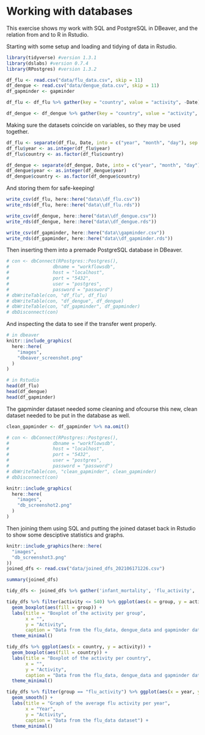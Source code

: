 # Working with databases

This exercise shows my work with SQL and PostgreSQL in DBeaver, and the relation from and to R in Rstudio.

Starting with some setup and loading and tidying of data in Rstudio.

```r
library(tidyverse) #version 1.3.1
library(dslabs) #version 0.7.4
library(RPostgres) #version 1.3.2
```

```r
df_flu <- read.csv("data/flu_data.csv", skip = 11)
df_dengue <- read.csv("data/dengue_data.csv", skip = 11)
df_gapminder <- gapminder
```

```r
df_flu <- df_flu %>% gather(key = "country", value = "activity", -Date)

df_dengue <- df_dengue %>% gather(key = "country", value = "activity", -Date)
```

Making sure the datasets coincide on variables, so they may be used together.

```r
df_flu <- separate(df_flu, Date, into = c("year", "month", "day"), sep = '-') 
df_flu$year <- as.integer(df_flu$year)
df_flu$country <- as.factor(df_flu$country)

df_dengue <- separate(df_dengue, Date, into = c("year", "month", "day"), sep = '-') 
df_dengue$year <- as.integer(df_dengue$year)
df_dengue$country <- as.factor(df_dengue$country)
```

And storing them for safe-keeping!

```r
write_csv(df_flu, here::here("data\\df_flu.csv"))
write_rds(df_flu, here::here("data\\df_flu.rds"))

write_csv(df_dengue, here::here("data\\df_dengue.csv"))
write_rds(df_dengue, here::here("data\\df_dengue.rds"))

write_csv(df_gapminder, here::here("data\\gapminder.csv"))
write_rds(df_gapminder, here::here("data\\df_gapminder.rds"))
```

Then inserting them into a premade PostgreSQL database in DBeaver.

``` r
# con <- dbConnect(RPostgres::Postgres(),
#                dbname = "workflowsdb",
#                host = "localhost",
#                port = "5432",
#                user = "postgres",
#                password = "password")
# dbWriteTable(con, "df_flu", df_flu)
# dbWriteTable(con, "df_dengue", df_dengue)
# dbWriteTable(con, "df_gapminder", df_gapminder)
# dbDisconnect(con)
```

And inspecting the data to see if the transfer went properly.

```r
# in dbeaver
knitr::include_graphics(
  here::here(
    "images",
    "dbeaver_screenshot.png"
  )
)

# in Rstudio
head(df_flu)
head(df_dengue)
head(df_gapminder)
```

The gapminder dataset needed some cleaning and ofcourse this new, clean dataset needed to be put in the database as well.

```r
clean_gapminder <- df_gapminder %>% na.omit()

# con <- dbConnect(RPostgres::Postgres(),
#                dbname = "workflowsdb",
#                host = "localhost",
#                port = "5432",
#                user = "postgres",
#                password = "password")
# dbWriteTable(con, "clean_gapminder", clean_gapminder)
# dbDisconnect(con)

knitr::include_graphics(
  here::here(
    "images",
    "db_screenshot2.png"
  )
)
```

Then joining them using SQL and putting the joined dataset back in Rstudio to show some desciptive statistics and graphs.

```r
knitr::include_graphics(here::here(
  "images",
  "db_screenshot3.png"
))
joined_dfs <- read.csv("data/joined_dfs_202106171226.csv")

summary(joined_dfs)

tidy_dfs <- joined_dfs %>% gather('infant_mortality', 'flu_activity', 'dengue_activity', key = "group", value = "activity", na.rm = TRUE)

tidy_dfs %>% filter(activity <= 540) %>% ggplot(aes(x = group, y = activity)) +
  geom_boxplot(aes(fill = group)) +
  labs(title = "Boxplot of the activity per group",
       x = "",
       y = "Activity",
       caption = "Data from the flu_data, dengue_data and gapminder datasets") +
  theme_minimal()

tidy_dfs %>% ggplot(aes(x = country, y = activity)) +
  geom_boxplot(aes(fill = country)) +
  labs(title = "Boxplot of the activity per country",
       x = "",
       y = "Activity",
       caption = "Data from the flu_data, dengue_data and gapminder datasets") +
  theme_minimal()

tidy_dfs %>% filter(group == "flu_activity") %>% ggplot(aes(x = year, y = activity)) +
  geom_smooth() +
  labs(title = "Graph of the average flu activity per year",
       x = "Year",
       y = "Activity",
       caption = "Data from the flu_data dataset") +
  theme_minimal()
```